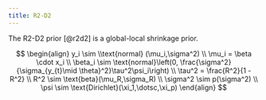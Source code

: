 ```yaml
---
title: R2-D2
---
```


The R2-D2 prior [@r2d2] is a global-local shrinkage prior.


$$
\begin{align}
y_i \sim \\text{normal} (\mu_i,\sigma^2) \\
\mu_i = \beta \cdot x_i \\
\beta_i \sim \text{normal}\left(0, \frac{\sigma^2}{\sigma_{y_{t}\mid \theta}^2}\tau^2\psi_i\right) \\
\tau^2 = \frac{R^2}{1 - R^2} \\
R^2 \sim \text{beta}(\mu_R,\sigma_R) \\ 
\sigma^2 \sim p(\sigma^2) \\
\psi \sim \text{Dirichlet}(\xi_1,\dotsc,\xi_p)
\end{align}
$$


```.stan
```

